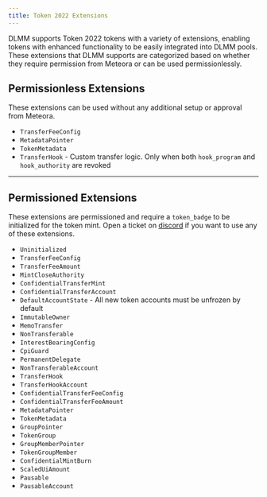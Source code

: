 ```yaml
---
title: Token 2022 Extensions
---
```


DLMM supports Token 2022 tokens with a variety of extensions, enabling tokens with enhanced functionality to be easily integrated into DLMM pools. These extensions that DLMM supports are categorized based on whether they require permission from Meteora or can be used permissionlessly.

## Permissionless Extensions

<Note>These extensions can be used without any additional setup or approval from Meteora.</Note>

- `TransferFeeConfig`
- `MetadataPointer` 
- `TokenMetadata`
- `TransferHook` - Custom transfer logic. Only when both `hook_program` and `hook_authority` are revoked

---

## Permissioned Extensions

<Warning>These extensions are permissioned and require a `token_badge` to be initialized for the token mint.</Warning>
<Note>Open a ticket on [discord](https://discord.gg/meteora) if you want to use any of these extensions.</Note>

- `Uninitialized` 
- `TransferFeeConfig` 
- `TransferFeeAmount` 
- `MintCloseAuthority` 
- `ConfidentialTransferMint`
- `ConfidentialTransferAccount`
- `DefaultAccountState` - All new token accounts must be unfrozen by default
- `ImmutableOwner`
- `MemoTransfer`
- `NonTransferable`
- `InterestBearingConfig`
- `CpiGuard`
- `PermanentDelegate`
- `NonTransferableAccount`
- `TransferHook`
- `TransferHookAccount`
- `ConfidentialTransferFeeConfig`
- `ConfidentialTransferFeeAmount`
- `MetadataPointer`
- `TokenMetadata`
- `GroupPointer`
- `TokenGroup`
- `GroupMemberPointer`
- `TokenGroupMember`
- `ConfidentialMintBurn`
- `ScaledUiAmount`
- `Pausable`
- `PausableAccount`